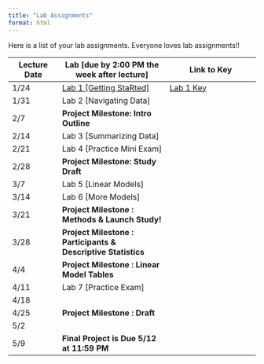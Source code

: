 ```yaml
---
title: "Lab Assignments"
format: html
---
```


Here is a list of your lab assignments. Everyone loves lab assignments!!

| Lecture Date | Lab \[due by 2:00 PM the week after lecture\] | Link to Key |
|---------------|-------------------------------|--------------------------|
| 1/24 | [Lab 1 \[Getting StaRted\]](./labs/Lab1.html) | [Lab 1 Key](./labs/Lab1_KEY.pdf) |
| 1/31 | Lab 2 \[Navigating Data\] |  |
| 2/7 | **Project Milestone: Intro Outline** |  |
| 2/14 | Lab 3 \[Summarizing Data\] |  |
| 2/21 | Lab 4 \[Practice Mini Exam\] |  |
| 2/28 | **Project Milestone: Study Draft** |  |
| 3/7 | Lab 5 \[Linear Models\] |  |
| 3/14 | Lab 6 \[More Models\]  |  |
| 3/21 | **Project Milestone : Methods & Launch Study!** |  |
| 3/28 | **Project Milestone : Participants & Descriptive Statistics** |  |
| 4/4 | **Project Milestone : Linear Model Tables** |  |
| 4/11 | Lab 7 \[Practice Exam\] |  |
| 4/18 |  |  |
| 4/25 | **Project Milestone : Draft** |  |
| 5/2 |  |  |
| 5/9 | **Final Project is Due 5/12 at 11:59 PM** |  |
